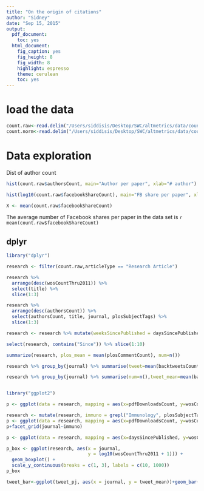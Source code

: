```yaml
---
title: "On the origin of citations"
author: "Sidney"
date: "Sep 15, 2015"
output:
  pdf_document:
    toc: yes
  html_document:
    fig_caption: yes
    fig_height: 8
    fig_width: 8
    highlight: espresso
    theme: cerulean
    toc: yes
---
```


# load the data
```r
count.raw<-read.delim("/Users/siddisis/Desktop/SWC/altmetrics/data/counts-raw.txt.gz")
count.norm<-read.delim("/Users/siddisis/Desktop/SWC/altmetrics/data/counts-norm.txt.gz")
```

# Data exploration

Dist of author count

```r
hist(count.raw$authorsCount, main="Author per paper", xlab="# author")
```

```r
hist(log10(count.raw$facebookShareCount), main="FB share per paper", xlab="log10 # share")
```

```r
X <- mean(count.raw$facebookShareCount)
```


The average number of Facebook shares per paper in the data set is `r mean(count.raw$facebookShareCount)`

## dplyr

```r
library("dplyr")
```
```r
research <- filter(count.raw,articleType == "Research Article")
```

```r
research %>%
  arrange(desc(wosCountThru2011)) %>%
  select(title) %>%
  slice(1:3)
```

```r
research %>%
  arrange(desc(authorsCount)) %>%
  select(authorsCount, title, journal, plosSubjectTags) %>%
  slice(1:3)

```

```r

research <- research %>% mutate(weeksSincePublished = daysSincePublished / 7, yearsSincePublished = weeksSincePublished / 52)

select(research, contains("Since")) %>% slice(1:10)


```

```r
summarize(research, plos_mean = mean(plosCommentCount), num=n())
```

```r
research %>% group_by(journal) %>% summarise(tweet=mean(backtweetsCount))

```

```r

research %>% group_by(journal) %>% summarise(num=n(),tweet_mean=mean(backtweetsCount), tweet_SEM=sd(backtweetsCount)/(n())^0.5)->tweet_pj



```



```r
library("ggplot2")
```

```r

p <- ggplot(data = research, mapping = aes(x=pdfDownloadsCount, y=wosCountThru2011))+geom_point(aes(color = journal))+geom_smooth()


```

```r
research <- mutate(research, immuno = grepl("Immunology", plosSubjectTags))
p <- ggplot(data = research, mapping = aes(x=pdfDownloadsCount, y=wosCountThru2011))+geom_point(aes(color = journal))+geom_smooth()
p+facet_grid(journal~immuno)

```



```r
p <- ggplot(data = research, mapping = aes(x=daysSincePublished, y=wosCountThru2011, color = journal))+geom_point(alpha=0.5)+geom_smooth(color="red")

```

```r

p_box <- ggplot(research, aes(x = journal,
                              y = log10(wosCountThru2011 + 1))) +
  geom_boxplot() +
  scale_y_continuous(breaks = c(1, 3), labels = c(10, 1000))
p_box

```

```r
tweet_bar<-ggplot(tweet_pj, aes(x = journal, y = tweet_mean))+geom_bar(stat = "identity")
                                                                                          

```

